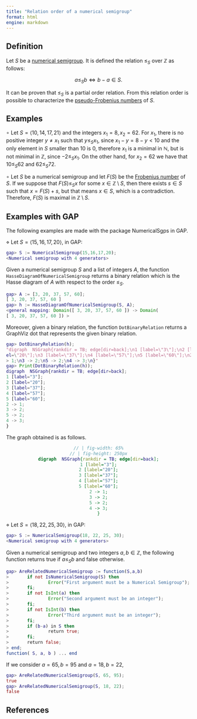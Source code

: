 ```yaml
---
title: "Relation order of a numerical semigroup"
format: html
engine: markdown
---
```


## Definition

Let $S$ be a [numerical semigroup](Numerical-semigroup.qmd). It is defined the relation $\le_S$ over $\mathbb{Z}$ as follows:

$$
a \le_S b \Longleftrightarrow b - a \in S.
$$

It can be proven that $\le_S$ is a partial order relation. From this relation order is possible to characterize the [pseudo-Frobenius numbers](Pseudo-Frobenius-number.qmd) of $S$.

## Examples

$\circ$ Let $S = \langle 10, 14, 17, 21 \rangle$ and the integers $x_1 = 8, x_2 = 62$. For $x_1$, there is no positive integer $y \ne x_1$ such that $y \le_S x_1$, since $x_1 - y = 8 - y < 10$ and the only element in $S$ smaller than $10$ is $0$, therefore $x_1$ is a minimal in $\mathbb{N}$, but is not minimal in $\mathbb{Z}$, since $-2 \le_S x_1$. On the other hand, for $x_2 = 62$ we have that $10 \le_S 62$ and $62 \le_S 72$.

$\circ$ Let $S$ be a numerical semigroup and let $F(S)$ be the [Frobenius number](Frobenius-number.qmd) of $S$. If we suppose that $F(S) \le_S x$ for some $x \in \mathbb{Z} \setminus S$, then there exists $s \in S$ such that $x = F(S) + s$, but that means $x \in S$, which is a contradiction. Therefore, $F(S)$ is maximal in $\mathbb{Z} \setminus S$.

## Examples with GAP

The following examples are made with the package NumericalSgps in GAP.


$\diamond$ Let $S = \langle 15,16,17,20 \rangle$, in GAP:

```gap
gap> S := NumericalSemigroup(15,16,17,20);
<Numerical semigroup with 4 generators>
```

Given a numerical semigroup $S$ and a list of integers $A$, the function `HasseDiagramOfNumericalSemigroup` returns a binary relation which is the Hasse diagram of $A$ with respect to the order $\le_S$.

```gap
gap> A := [3, 20, 37, 57, 60];
[ 3, 20, 37, 57, 60 ]
gap> h := HasseDiagramOfNumericalSemigroup(S, A);
<general mapping: Domain([ 3, 20, 37, 57, 60 ]) -> Domain(
[ 3, 20, 37, 57, 60 ]) >
```

Moreover, given a binary relation, the function `DotBinaryRelation`  returns a GraphViz dot that represents the given binary relation.

```gap
gap> DotBinaryRelation(h);
"digraph  NSGraph{rankdir = TB; edge[dir=back];\n1 [label=\"3\"];\n2 [lab\
el=\"20\"];\n3 [label=\"37\"];\n4 [label=\"57\"];\n5 [label=\"60\"];\n2 -\
> 1;\n3 -> 2;\n5 -> 2;\n4 -> 3;\n}"
gap> Print(DotBinaryRelation(h));
digraph  NSGraph{rankdir = TB; edge[dir=back];
1 [label="3"];
2 [label="20"];
3 [label="37"];
4 [label="57"];
5 [label="60"];
2 -> 1;
3 -> 2;
5 -> 2;
4 -> 3;
}
```

The graph obtained is as follows.

::: {style="text-align:center;"}
```dot
// | fig-width: 65%
// | fig-height: 250px
digraph  NSGraph{rankdir = TB; edge[dir=back];
1 [label="3"];
2 [label="20"];
3 [label="37"];
4 [label="57"];
5 [label="60"];
2 -> 1;
3 -> 2;
5 -> 2;
4 -> 3;
}
```
:::


$\diamond$ Let $S = \langle 18, 22, 25, 30 \rangle$, in GAP:

``` gap
gap> S := NumericalSemigroup(18, 22, 25, 30);
<Numerical semigroup with 4 generators>
```

Given a numerical semigroup and two integers $a,b \in \mathbb{Z}$, the following function returns true if $a \le_S b$ and false otherwise.

``` gap
gap> AreRelatedNumericalSemigroup := function(S,a,b)
>       if not IsNumericalSemigroup(S) then
>               Error("First argument must be a Numerical Semigroup");
>       fi;
>       if not IsInt(a) then
>               Error("Second argument must be an integer");
>       fi;
>       if not IsInt(b) then
>               Error("Third argument must be an integer");
>       fi;
>       if (b-a) in S then
>               return true;
>       fi;
>       return false;
> end;
function( S, a, b ) ... end
```

If we consider $a = 65, b = 95$ and $a = 18, b = 22$,

``` gap
gap> AreRelatedNumericalSemigroup(S, 65, 95);
true
gap> AreRelatedNumericalSemigroup(S, 18, 22);
false
```

## References

<!-- https://docs.gap-system.org/doc/tut/chap4_mj.html#X801EE07E839B31B2 -->

<!-- https://pedritomelenas.github.io/Software-Matematicas-GAP/ -->



